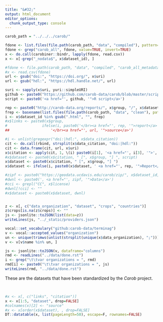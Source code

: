 ```yaml
---
title: "&#32;"
output: html_document
editor_options: 
  chunk_output_type: console
---
```


```r
carob_path = "../../../carob/"

fdone <- list.files(file.path(carob_path, "data", "compiled"), pattern="_metadata.csv$", full=TRUE)
fdone <- grep("carob_all", fdone, value=TRUE, invert=TRUE)
x <- do.call(carobiner::bindr, lapply(fdone, read.csv))
x <- x[-grep("_nodata$", x$dataset_id), ]

#fdone <- file.path(carob_path, "data", "compiled", "carob_all_metadata.csv")
#x <- read.csv(fdone)
url <- gsub("doi:", "https://doi.org/", x$uri)
url <- gsub("hdl:", "https://hdl.handle.net/", url)

suri <- sapply(x$uri, yuri::simpleURI)
github <- paste0("https://github.com/carob-data/carob/blob/master/scripts/", x$group, "/", suri, ".R")
script <- paste0('<a href="', github, '">R script</a>')

rep <- paste0("http://carob-data.org/reports/", x$group, "/", x$dataset_id, ".html")
frep <- basename(list.files(file.path(carob_path, "data", "clean"), pattern="html$", recursive = TRUE))
i <- x$dataset_id %in% gsub(".html", "", frep)
#x$links <- paste0(x$group, 
#                ifelse(i, paste0('</br><a href="', rep, '">report</a>'), ""), "")
##                   '</br><a href="', url, '">source</a>')

#i <- unlist(gregexpr("doi:|hdl:", x$data_citation))
cit <- do.call(rbind, strsplit(x$data_citation, "doi:|hdl:"))
cit <- data.frame(cit, url, x$uri)
x$citation <- apply(cit, 1, \(i) paste0(i[1], '<a href="', i[3], '">', i[4], '</a>'))
#x$dataset <- paste0(x$citation, " [", x$group, "] ", script)
x$dataset <- paste0(x$citation, " [", x$group, "] ")
x$dataset <- ifelse(i, paste0(x$dataset, ' <a href="', rep, '">Report</a>'), x$dataset)

#zipf <- paste0("https://geodata.ucdavis.edu/carob/zip/", x$dataset_id, ".zip")
#dwnl <- paste0(', <a href="', zipf, '">Data</a>')
#cci <- grepl("CC", x$license)
#dwnl[!cci] <- ""
#x$dataset <- paste0(x$dataset, dwnl)


z <- x[, c("data_organization", "dataset", "crops", "countries")]
z$crops[is.na(z$crops)] <- ""
js <- jsonlite::toJSON(list(data=z))
writeLines(js, "../_static/providers.json")

vocal::set_vocabulary("github:carob-data/terminag")
v <- vocal::accepted_values("organization")
un <- unique(trimws(unlist(strsplit(unique(x$data_organization), ";"))))
v <- v[v$name %in% un, ]

js <- jsonlite::toJSON(v, dataframe="columns")
rmd <- readLines("../data/done.rst")
i <- grep("\t\tvar organizations = ", rmd)
rmd[i] <- paste0("\t\tvar organizations = ", js)
writeLines(rmd, "../data/done.rst")

```

These are the datasets that have been standardized by the *Carob* project.

</br>

```r
#x <- x[, c("links", "citation")]
x <- x[1:5, "dataset", drop=FALSE]
#colnames(x)[2] <- "source"
#x <- x[order(x$dataset), , drop=FALSE]
DT::datatable(x, list(pageLength=50), escape=F, rownames=FALSE)
```

